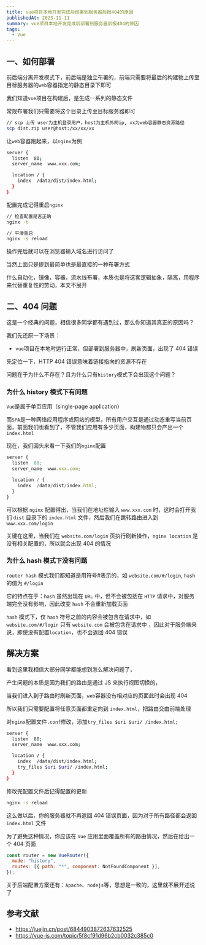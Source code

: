 ```yaml
---
title: vue项目本地开发完成后部署到服务器后报404的原因
publishedAt: 2023-11-11
summary: vue项目本地开发完成后部署到服务器后报404的原因
tags:
  - Vue
---
```


## 一、如何部署

前后端分离开发模式下，前后端是独立布署的，前端只需要将最后的构建物上传至目标服务器的`web`容器指定的静态目录下即可

我们知道`vue`项目在构建后，是生成一系列的静态文件

常规布署我们只需要将这个目录上传至目标服务器即可

```bash
// scp 上传 user为主机登录用户，host为主机外网ip, xx为web容器静态资源路径
scp dist.zip user@host:/xx/xx/xx
```

让`web`容器跑起来，以`nginx`为例

```bash
server {
  listen  80;
  server_name  www.xxx.com;

  location / {
    index  /data/dist/index.html;
  }
}
```

配置完成记得重启`nginx`

```bash
// 检查配置是否正确
nginx -t

// 平滑重启
nginx -s reload
```

操作完后就可以在浏览器输入域名进行访问了

当然上面只是提到最简单也是最直接的一种布署方式

什么自动化，镜像，容器，流水线布署，本质也是将这套逻辑抽象，隔离，用程序来代替重复性的劳动，本文不展开

## 二、404 问题

这是一个经典的问题，相信很多同学都有遇到过，那么你知道其真正的原因吗？

我们先还原一下场景：

- `vue`项目在本地时运行正常，但部署到服务器中，刷新页面，出现了 404 错误

先定位一下，HTTP 404 错误意味着链接指向的资源不存在

问题在于为什么不存在？且为什么只有`history`模式下会出现这个问题？

### 为什么 history 模式下有问题

`Vue`是属于单页应用（single-page application）

而`SPA`是一种网络应用程序或网站的模型，所有用户交互是通过动态重写当前页面，前面我们也看到了，不管我们应用有多少页面，构建物都只会产出一个`index.html`

现在，我们回头来看一下我们的`nginx`配置

```js
server {
  listen  80;
  server_name  www.xxx.com;

  location / {
    index  /data/dist/index.html;
  }
}
```

可以根据 `nginx` 配置得出，当我们在地址栏输入 `www.xxx.com` 时，这时会打开我们 `dist` 目录下的 `index.html` 文件，然后我们在跳转路由进入到 `www.xxx.com/login`

关键在这里，当我们在 `website.com/login` 页执行刷新操作，`nginx location` 是没有相关配置的，所以就会出现 404 的情况

### 为什么 hash 模式下没有问题

`router hash` 模式我们都知道是用符号#表示的，如 `website.com/#/login`, `hash` 的值为 `#/login`

它的特点在于：`hash` 虽然出现在 `URL` 中，但不会被包括在 `HTTP` 请求中，对服务端完全没有影响，因此改变 `hash` 不会重新加载页面

`hash` 模式下，仅 `hash` 符号之前的内容会被包含在请求中，如 `website.com/#/login` 只有 `website.com` 会被包含在请求中 ，因此对于服务端来说，即使没有配置`location`，也不会返回 404 错误

## 解决方案

看到这里我相信大部分同学都能想到怎么解决问题了，

产生问题的本质是因为我们的路由是通过 JS 来执行视图切换的，

当我们进入到子路由时刷新页面，`web`容器没有相对应的页面此时会出现 404

所以我们只需要配置将任意页面都重定向到 `index.html`，把路由交由前端处理

对`nginx`配置文件`.conf`修改，添加`try_files $uri $uri/ /index.html;`

```bash
server {
  listen  80;
  server_name  www.xxx.com;

  location / {
    index  /data/dist/index.html;
    try_files $uri $uri/ /index.html;
  }
}
```

修改完配置文件后记得配置的更新

```bash
nginx -s reload
```

这么做以后，你的服务器就不再返回 404 错误页面，因为对于所有路径都会返回 `index.html` 文件

为了避免这种情况，你应该在 `Vue` 应用里面覆盖所有的路由情况，然后在给出一个 404 页面

```js
const router = new VueRouter({
  mode: "history",
  routes: [{ path: "*", component: NotFoundComponent }],
});
```

关于后端配置方案还有：`Apache`、`nodejs`等，思想是一致的，这里就不展开述说了

## 参考文献

- https://juejin.cn/post/6844903872637632525
- https://vue-js.com/topic/5f8cf91d96b2cb0032c385c0
